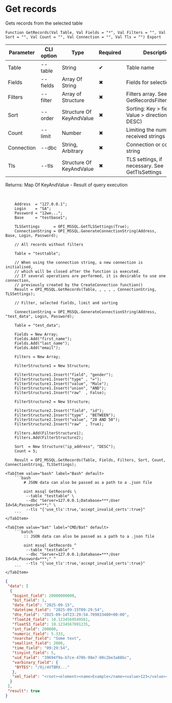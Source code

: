 ﻿---
sidebar_position: 11
description: Get records and other functions to work with MSSQL in the Open Integration Package, a free open-source integration library for 1C:Enterprise 8, OneScript and CLI
keywords: [1C, 1С, 1С:Enterprise, 1С:Enterprise 8.3, API, Integration, Services, Exchange, OneScript, CLI, MSSQL]
---


# Get records
 Gets records from the selected table



`Function GetRecords(Val Table, Val Fields = "*", Val Filters = "", Val Sort = "", Val Count = "", Val Connection = "", Val Tls = "") Export`

  | Parameter | CLI option | Type | Required | Description |
  |-|-|-|-|-|
  | Table | --table | String | &#x2714; | Table name |
  | Fields | --fields | Array Of String | &#x2716; | Fields for selection |
  | Filters | --filter | Array of Structure | &#x2716; | Filters array. See GetRecordsFilterStrucutre |
  | Sort | --order | Structure Of KeyAndValue | &#x2716; | Sorting: Key > field name, Value > direction (ASC, DESC) |
  | Count | --limit | Number | &#x2716; | Limiting the number of received strings |
  | Connection | --dbc | String, Arbitrary | &#x2716; | Connection or connection string |
  | Tls | --tls | Structure Of KeyAndValue | &#x2716; | TLS settings, if necessary. See GetTlsSettings |

  
  Returns:  Map Of KeyAndValue - Result of query execution

<br/>




```bsl title="1C:Enterprise/OneScript code example"
    Address  = "127.0.0.1";
    Login    = "SA";
    Password = "12we...";
    Base     = "testbase1";

    TLSSettings      = OPI_MSSQL.GetTLSSettings(True);
    ConnectionString = OPI_MSSQL.GenerateConnectionString(Address, Base, Login, Password);

    // All records without filters

    Table = "testtable";

    // When using the connection string, a new connection is initialised,
    // which will be closed after the function is executed.
    // If several operations are performed, it is desirable to use one connection,
    // previously created by the CreateConnection function()
    Result = OPI_MSSQL.GetRecords(Table, , , , , ConnectionString, TLSSettings);

    // Filter, selected fields, limit and sorting

    ConnectionString = OPI_MSSQL.GenerateConnectionString(Address, "test_data", Login, Password);

    Table = "test_data";

    Fields = New Array;
    Fields.Add("first_name");
    Fields.Add("last_name");
    Fields.Add("email");

    Filters = New Array;

    FilterStructure1 = New Structure;

    FilterStructure1.Insert("field", "gender");
    FilterStructure1.Insert("type" , "=");
    FilterStructure1.Insert("value", "Male");
    FilterStructure1.Insert("union", "AND");
    FilterStructure1.Insert("raw"  , False);

    FilterStructure2 = New Structure;

    FilterStructure2.Insert("field", "id");
    FilterStructure2.Insert("type" , "BETWEEN");
    FilterStructure2.Insert("value", "20 AND 50");
    FilterStructure2.Insert("raw"  , True);

    Filters.Add(FilterStructure1);
    Filters.Add(FilterStructure2);

    Sort  = New Structure("ip_address", "DESC");
    Count = 5;

    Result = OPI_MSSQL.GetRecords(Table, Fields, Filters, Sort, Count, ConnectionString, TLSSettings);
```
 

 <Tabs>
  
    <TabItem value="bash" label="Bash" default>
        ```bash
            # JSON data can also be passed as a path to a .json file
            
            oint mssql GetRecords \
             --table "testtable" \
             --dbc "Server=127.0.0.1;Database=***;User Id=SA;Password=***;" \
             --tls "{'use_tls':true,'accept_invalid_certs':true}"
        ```
    </TabItem>
  
    <TabItem value="bat" label="CMD/Bat" default>
        ```batch
            :: JSON data can also be passed as a path to a .json file
            
            oint mssql GetRecords ^
             --table "testtable" ^
             --dbc "Server=127.0.0.1;Database=***;User Id=SA;Password=***;" ^
             --tls "{'use_tls':true,'accept_invalid_certs':true}"
        ```
    </TabItem>
</Tabs>


```json title="Result"
{
 "data": [
  {
   "bigint_field": 20000000000,
   "bit_field": 1,
   "date_field": "2025-09-15",
   "datetime_field": "2025-09-15T09:29:54",
   "dto_field": "2025-09-14T23:29:54.709833400+00:00",
   "float24_field": 10.1234569549561,
   "float53_field": 10.1234567891235,
   "int_field": 200000,
   "numeric_field": 5.333,
   "nvarchar_field": "Some text",
   "smallint_field": 2000,
   "time_field": "09:29:54",
   "tinyint_field": 5,
   "uid_field": "39694f9a-b7ce-470b-98e7-00c2be3a88bc",
   "varbinary_field": {
    "BYTES": "/9j/4VTBRX..."
   },
   "xml_field": "<root><element><name>Example</name><value>123</value></element><element><name>Test</name><value>456</value></element></root>"
  }
 ],
 "result": true
}
```
